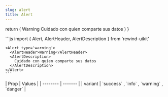 ```yaml
---
slug: alert
title: Alert
---
```



  return (
    <Alert type='warning'>
      <AlertHeader>Warning</AlertHeader>
      <AlertDescription>Cuidado con quien comparte sus datos</AlertDescription>
    </Alert>
  )
}

<div className="flex flex-col gap-8 justify-center items-center">
  <DocsTemplate preview={WarningPreview()}>
    ```js
    import { Alert, AlertHeader, AlertDescription } from 'rewind-uikit'

    <Alert type='warning'>
      <AlertHeader>Warning</AlertHeader>
      <AlertDescription>
        Cuidado con quien comparte sus datos
      </AlertDescription>
    </Alert>
    ```

  </DocsTemplate>
    <div> 
    | Prop    | Values |
    | -------- | ------- |
    | variant |  `success` , `info` , `warning` , `danger` |
  </div>
  
</div>
